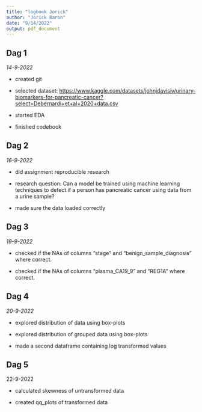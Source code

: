 ```yaml
---
title: "logboek Jorick"
author: "Jorick Baron"
date: "9/14/2022"
output: pdf_document
---
```


## Dag 1

*14-9-2022*

-   created git

-   selected dataset: <https://www.kaggle.com/datasets/johnjdavisiv/urinary-biomarkers-for-pancreatic-cancer?select=Debernardi+et+al+2020+data.csv>

-   started EDA

-   finished codebook

## Dag 2

*16-9-2022*

-   did assignment reproducible research

-   research question: Can a model be trained using machine learning techniques to detect if a person has pancreatic cancer using data from a urine sample?

-   made sure the data loaded correctly

## Dag 3

*19-9-2022*

-   checked if the NAs of columns "stage" and "benign_sample_diagnosis" where correct.

-   checked if the NAs of columns "plasma_CA19_9" and "REG1A" where correct.

## Dag 4

*20-9-2022*

-   explored distribution of data using box-plots

-   explored distribution of grouped data using box-plots

-   made a second dataframe containing log transformed values

## Dag 5

22-9-2022

-   calculated skewness of untransformed data

-   created qq_plots of transformed data
